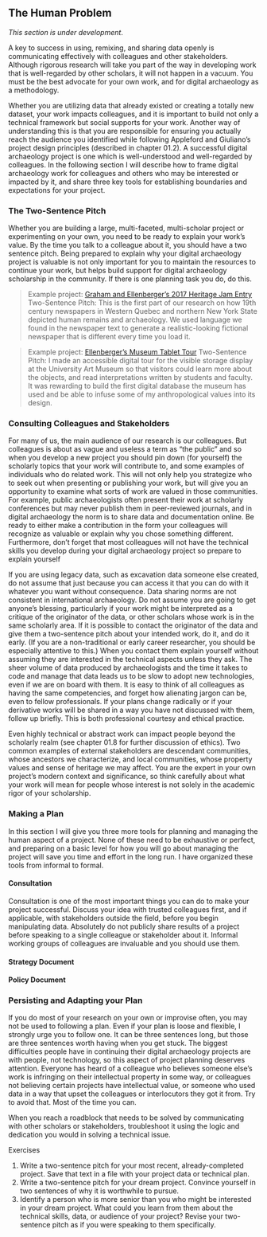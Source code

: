 ## The Human Problem

<div class = rmdcaution> _This section is under development_. </div>

A key to success in using, remixing, and sharing data openly is communicating effectively with colleagues and other stakeholders. Although rigorous research will take you part of the way in developing work that is well-regarded by other scholars, it will not happen in a vacuum. You must be the best advocate for your own work, and for digital archaeology as a methodology.

Whether you are utilizing data that already existed or creating a totally new dataset, your work impacts colleagues, and it is important to build not only a technical framework but social supports for your work. Another way of understanding this is that you are responsible for ensuring you actually reach the audience you identified while following Appleford and Giuliano's project design principles (described in chapter 01.2). A successful digital archaeology project is one which is well-understood and well-regarded by colleagues. In the following section I will describe how to frame digital archaeology work for colleagues and others who may be interested or impacted by it, and share three key tools for establishing boundaries and expectations for your project.

### The Two-Sentence Pitch

Whether you are building a large, multi-faceted, multi-scholar project or experimenting on your own, you need to be ready to explain your work's value. By the time you talk to a colleague about it, you should have a two sentence pitch. Being prepared to explain why your digital archaeology project is valuable is not only important for you to maintain the resources to continue your work, but helps build support for digital archaeology scholarship in the community. If there is one planning task you do, do this.

> Example project: [Graham and Ellenberger's 2017 Heritage Jam Entry](http://www.heritagejam.org/new-blog/2017/10/25/old-bones-daily-shawn-graham-and-kate-ellenberger)
> Two-Sentence Pitch: This is the first part of our research on how 19th century newspapers in Western Quebec and northern New York State depicted human remains and archaeology. We used language we found in the newspaper text to generate a realistic-looking fictional newspaper that is different every time you load it. 

> Example project: [Ellenberger's Museum Tablet Tour](http://kateellenberger.com/digital-archaeology/museum-tablet-tour-2014/)
> Two-Sentence Pitch: I made an accessible digital tour for the visible storage display at the University Art Museum so that visitors could learn more about the objects, and read interpretations written by students and faculty. It was rewarding to build the first digital database the museum has used and be able to infuse some of my anthropological values into its design.

<!-- What's below is a messy outline and not reflective of the structure I'm going to write -->

### Consulting Colleagues and Stakeholders

<!-- Matching format to scholarly audience -->
For many of us, the main audience of our research is our colleagues. But colleagues is about as vague and useless a term as "the public" and so when you develop a new project you should pin down (for yourself) the scholarly topics that your work will contribute to, and some examples of individuals who do related work. This will not only help you strategize who to seek out when presenting or publishing your work, but will give you an opportunity to examine what sorts of work are valued in those communities. For example, public archaeologists often present their work at scholarly conferences but may never publish them in peer-reviewed journals, and in digital archaeology the norm is to share data and documentation online. Be ready to either make a contribution in the form your colleagues will recognize as valuable or explain why you chose something different. Furthermore, don't forget that most colleagues will not have the technical skills you develop during your digital archaeology project so prepare to explain yourself 

<!-- Maintaining collegiality with the data originator and related parties -->
If you are using legacy data, such as excavation data someone else created, do not assume that just because you can access it that you can do with it whatever you want without consequence. Data sharing norms are not consistent in international archaeology. Do not assume you are going to get anyone's blessing, particularly if your work might be interpreted as a critique of the originator of the data, or other scholars whose work is in the same scholarly area. If it is possible to contact the originator of the data and give them a two-sentence pitch about your intended work, do it, and do it early. (If you are a non-traditional or early career researcher, you should be especially attentive to this.) When you contact them explain yourself without assuming they are interested in the technical aspects unless they ask. The sheer volume of data produced by archaeologists and the time it takes to code and manage that data leads us to be slow to adopt new technologies, even if we are on board with them. It is easy to think of all colleagues as having the same competencies, and forget how alienating jargon can be, even to fellow professionals. If your plans change radically or if your derivative works will be shared in a way you have not discussed with them, follow up briefly. This is both professional courtesy and ethical practice. 

<!-- Non-colleague stakeholders -->
Even highly technical or abstract work can impact people beyond the scholarly realm (see chapter 01.8 for further discussion of ethics). Two common examples of external stakeholders are descendant communities, whose ancestors we characterize, and local communities, whose property values and sense of heritage we may affect. You are the expert in your own project's modern context and significance, so think carefully about what your work will mean for people whose interest is not solely in the academic rigor of your scholarship.

<!-- COMMENT OUT UNUSED NOTES FOR NOW
  + Address the importance of this planning for early career and contingent researchers and students in particular
2. Stakeholders Beyond Archaeology
  + Example: Cemetery project
  + Sometimes stakeholders are individuals, sometimes they are institutions or vague groups/entities; address who to choose and the stakes of deciding this
  + The power of informal working groups for getting feedback and direction
  + Managing expectations
  + Sharing outputs and picking appropriate formats 
-->

### Making a Plan

In this section I will give you three more tools for planning and managing the human aspect of a project. None of these need to be exhaustive or perfect, and preparing on a basic level for how you will go about managing the project will save you time and effort in the long run. I have organized these tools from informal to formal.

#### Consultation

<!-- I need to make everything after this comment less trite and focus on giving a template for people to apply -->

Consultation is one of the most important things you can do to make your project successful. Discuss your idea with trusted colleagues first, and if applicable, with stakeholders outside the field, before you begin manipulating data. Absolutely do not publicly share results of a project before speaking to a single colleague or stakeholder about it. Informal working groups of colleagues are invaluable and you should use them.

#### Strategy Document


#### Policy Document



### Persisting and Adapting your Plan

If you do most of your research on your own or improvise often, you may not be used to following a plan. Even if your plan is loose and flexible, I strongly urge you to follow one. It can be three sentences long, but those are three sentences worth having when you get stuck. The biggest difficulties people have in continuing their digital archaeology projects are with people, not technology, so this aspect of project planning deserves attention. Everyone has heard of a colleague who believes someone else's work is infringing on their intellectual property in some way, or colleagues not believing certain projects have intellectual value, or someone who used data in a way that upset the colleagues or interlocutors they got it from. Try to avoid that. Most of the time you can.

<!-- I need to make this less trite -->

When you reach a roadblock that needs to be solved by communicating with other scholars or stakeholders, troubleshoot it using the logic and dedication you would in solving a technical issue.

Exercises

1. Write a two-sentence pitch for your most recent, already-completed project. Save that text in a file with your project data or technical plan.
2. Write a two-sentence pitch for your dream project. Convince yourself in two sentences of why it is worthwhile to pursue.
3. Identify a person who is more senior than you who might be interested in your dream project. What could you learn from them about the technical skills, data, or audience of your project? Revise your two-sentence pitch as if you were speaking to them specifically. 